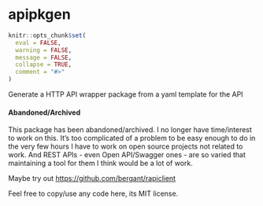 apipkgen
========

```r
knitr::opts_chunk$set(
  eval = FALSE,
  warning = FALSE,
  message = FALSE,
  collapse = TRUE,
  comment = "#>"
)
```

Generate a HTTP API wrapper package from a yaml template for the API


#### Abandoned/Archived

This package has been abandoned/archived. I no longer have time/interest to work on this. It's too complicated of a problem to be easy enough to do in the very few hours I have to work on open source projects not related to work. And REST APIs - even Open API/Swagger ones - are so varied that maintaining a tool for them I think would be a lot of work. 

Maybe try out <https://github.com/bergant/rapiclient>

Feel free to copy/use any code here, its MIT license.
